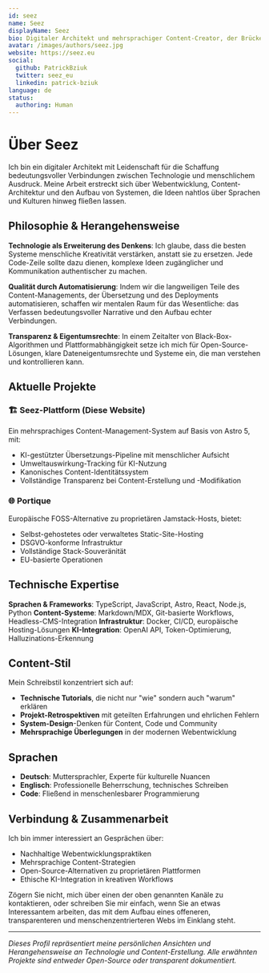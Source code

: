 ```yaml
---
id: seez
name: Seez
displayName: Seez
bio: Digitaler Architekt und mehrsprachiger Content-Creator, der Brücken zwischen Technologie und menschlichem Ausdruck durch Code, Worte und Systeme baut.
avatar: /images/authors/seez.jpg
website: https://seez.eu
social:
  github: PatrickBziuk
  twitter: seez_eu
  linkedin: patrick-bziuk
language: de
status:
  authoring: Human
---
```


# Über Seez

Ich bin ein digitaler Architekt mit Leidenschaft für die Schaffung bedeutungsvoller Verbindungen zwischen Technologie und menschlichem Ausdruck. Meine Arbeit erstreckt sich über Webentwicklung, Content-Architektur und den Aufbau von Systemen, die Ideen nahtlos über Sprachen und Kulturen hinweg fließen lassen.

## Philosophie & Herangehensweise

**Technologie als Erweiterung des Denkens**: Ich glaube, dass die besten Systeme menschliche Kreativität verstärken, anstatt sie zu ersetzen. Jede Code-Zeile sollte dazu dienen, komplexe Ideen zugänglicher und Kommunikation authentischer zu machen.

**Qualität durch Automatisierung**: Indem wir die langweiligen Teile des Content-Managements, der Übersetzung und des Deployments automatisieren, schaffen wir mentalen Raum für das Wesentliche: das Verfassen bedeutungsvoller Narrative und den Aufbau echter Verbindungen.

**Transparenz & Eigentumsrechte**: In einem Zeitalter von Black-Box-Algorithmen und Plattformabhängigkeit setze ich mich für Open-Source-Lösungen, klare Dateneigentumsrechte und Systeme ein, die man verstehen und kontrollieren kann.

## Aktuelle Projekte

### 🏗️ **Seez-Plattform** (Diese Website)

Ein mehrsprachiges Content-Management-System auf Basis von Astro 5, mit:

- KI-gestützter Übersetzungs-Pipeline mit menschlicher Aufsicht
- Umweltauswirkung-Tracking für KI-Nutzung
- Kanonisches Content-Identitätssystem
- Vollständige Transparenz bei Content-Erstellung und -Modifikation

### 🌐 **Portique**

Europäische FOSS-Alternative zu proprietären Jamstack-Hosts, bietet:

- Selbst-gehostetes oder verwaltetes Static-Site-Hosting
- DSGVO-konforme Infrastruktur
- Vollständige Stack-Souveränität
- EU-basierte Operationen

## Technische Expertise

**Sprachen & Frameworks**: TypeScript, JavaScript, Astro, React, Node.js, Python
**Content-Systeme**: Markdown/MDX, Git-basierte Workflows, Headless-CMS-Integration
**Infrastruktur**: Docker, CI/CD, europäische Hosting-Lösungen
**KI-Integration**: OpenAI API, Token-Optimierung, Halluzinations-Erkennung

## Content-Stil

Mein Schreibstil konzentriert sich auf:

- **Technische Tutorials**, die nicht nur "wie" sondern auch "warum" erklären
- **Projekt-Retrospektiven** mit geteilten Erfahrungen und ehrlichen Fehlern
- **System-Design**-Denken für Content, Code und Community
- **Mehrsprachige Überlegungen** in der modernen Webentwicklung

## Sprachen

- **Deutsch**: Muttersprachler, Experte für kulturelle Nuancen
- **Englisch**: Professionelle Beherrschung, technisches Schreiben
- **Code**: Fließend in menschenlesbarer Programmierung

## Verbindung & Zusammenarbeit

Ich bin immer interessiert an Gesprächen über:

- Nachhaltige Webentwicklungspraktiken
- Mehrsprachige Content-Strategien
- Open-Source-Alternativen zu proprietären Plattformen
- Ethische KI-Integration in kreativen Workflows

Zögern Sie nicht, mich über einen der oben genannten Kanäle zu kontaktieren, oder schreiben Sie mir einfach, wenn Sie an etwas Interessantem arbeiten, das mit dem Aufbau eines offeneren, transparenteren und menschenzentrierteren Webs im Einklang steht.

---

_Dieses Profil repräsentiert meine persönlichen Ansichten und Herangehensweise an Technologie und Content-Erstellung. Alle erwähnten Projekte sind entweder Open-Source oder transparent dokumentiert._
